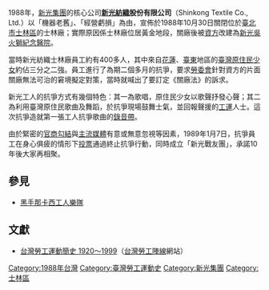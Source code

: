 {{Refimprove|time=2018-08-18T05:04:31+00:00}} 
1988年，[[新光集團|新光集團]]的核心公司'''[[新光紡織|新光紡織]]股份有限公司'''（Shinkong Textile Co., Ltd.）以「機器老舊」、「經營虧損」為由，宣佈於1988年10月30日關閉位於[[臺北市|臺北市]][[士林區|士林區]]的士林廠；實際原因係士林廠位居黃金地段，關廠後被[[資方|資方]]改建為[[新光吳火獅紀念醫院|新光吳火獅紀念醫院]]。

當時新光紡織士林廠員工約有400多人，其中來自[[花蓮縣|花蓮]]、[[臺東縣|臺東]]地區的[[臺灣原住民|臺灣原住民]][[少女|少女]]約佔三分之二強。員工進行了為期二個多月的抗爭，要求[[行政院勞工委員會|勞委會]]針對資方的片面關廠無法可治的窘境擬定對策，當時就喊出了要訂定《關廠法》的訴求。

新光工人的抗爭方式有幾個特色：其一為歌唱，原住民少女以歌聲抒發心聲；其二為利用臺灣原住民歌曲及舞蹈，於抗爭現場鼓舞士氣，並回報聲援的[[勞工運動|工運]]人士。這次抗爭造就第一張工人抗爭歌曲的[[錄音帶|錄音帶]]。

由於緊密的[[官商勾結|官商勾結]]與[[主流媒體|主流媒體]]有意或無意忽視等因素，1989年1月7日，抗爭員工在身心俱疲的情形下[[投票|投票]]通過終止抗爭行動，同時成立「新光戰友團」，承諾10年後大家再相聚。

==參見==
*[[黑手那卡西工人樂隊|黑手那卡西工人樂隊]]
== 文獻 ==
* [https://web.archive.org/web/20071007012717/http://labor.ngo.org.tw/history/history-tw-labor.htm 台灣勞工運動簡史 1920～1999]（[[台灣勞工陣線|台灣勞工陣線]]網站）

{{台灣社會運動|勞工運動}}

[[Category:1988年台灣|Category:1988年台灣]]
[[Category:臺灣勞工運動史|Category:臺灣勞工運動史]]
[[Category:新光集團|Category:新光集團]]
[[Category:士林區|Category:士林區]]